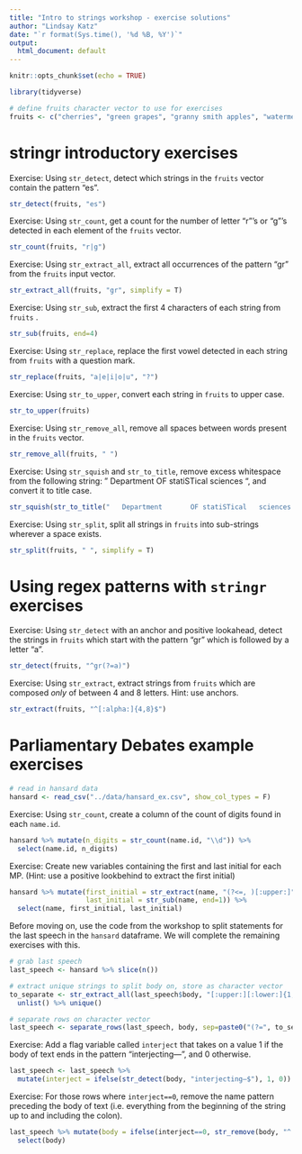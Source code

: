 ```yaml
---
title: "Intro to strings workshop - exercise solutions"
author: "Lindsay Katz"
date: "`r format(Sys.time(), '%d %B, %Y')`"
output:
  html_document: default
---
```


```r
knitr::opts_chunk$set(echo = TRUE)
```

```r
library(tidyverse)
```

```r
# define fruits character vector to use for exercises
fruits <- c("cherries", "green grapes", "granny smith apples", "watermelon", "pear")
```

# stringr introductory exercises

Exercise: Using `str_detect`, detect which strings in the `fruits` vector contain the pattern "es".

```r
str_detect(fruits, "es")
```

Exercise: Using `str_count`, get a count for the number of letter "r"'s or "g"'s detected in each element of the `fruits` vector.

```r
str_count(fruits, "r|g")
```

Exercise: Using `str_extract_all`, extract all occurrences of the pattern "gr" from the `fruits` input vector.

```r
str_extract_all(fruits, "gr", simplify = T)
```

Exercise: Using `str_sub`, extract the first 4 characters of each string from `fruits` .

```r
str_sub(fruits, end=4)
```

Exercise: Using `str_replace`, replace the first vowel detected in each string from `fruits` with a question mark.

```r
str_replace(fruits, "a|e|i|o|u", "?")
```

Exercise: Using `str_to_upper`, convert each string in `fruits` to upper case.

```r
str_to_upper(fruits)
```

Exercise: Using `str_remove_all`, remove all spaces between words present in the `fruits` vector.

```r
str_remove_all(fruits, " ")
```

Exercise: Using `str_squish` and `str_to_title`, remove excess whitespace from the following string: "   Department       OF statiSTical   sciences ", and convert it to title case.

```r
str_squish(str_to_title("   Department       OF statiSTical   sciences "))
```

Exercise: Using `str_split`, split all strings in `fruits` into sub-strings wherever a space exists.

```r
str_split(fruits, " ", simplify = T)
```

# Using regex patterns with `stringr` exercises

Exercise: Using `str_detect` with an anchor and positive lookahead, detect the strings in `fruits` which start with the pattern "gr" which is followed by a letter "a".

```r
str_detect(fruits, "^gr(?=a)")
```

Exercise: Using `str_extract`, extract strings from `fruits` which are composed _only_ of between 4 and 8 letters. Hint: use anchors.

```r
str_extract(fruits, "^[:alpha:]{4,8}$")
```

# Parliamentary Debates example exercises

```r
# read in hansard data
hansard <- read_csv("../data/hansard_ex.csv", show_col_types = F)
```

Exercise: Using `str_count`, create a column of the count of digits found in each `name.id`.

```r
hansard %>% mutate(n_digits = str_count(name.id, "\\d")) %>% 
  select(name.id, n_digits)
```
  
Exercise: Create new variables containing the first and last initial for each MP. (Hint: use a positive lookbehind to extract the first initial)

```r
hansard %>% mutate(first_initial = str_extract(name, "(?<=, )[:upper:]"),
                   last_initial = str_sub(name, end=1)) %>% 
  select(name, first_initial, last_initial)
```

Before moving on, use the code from the workshop to split statements for the last speech in the `hansard` dataframe. We will complete the remaining exercises with this.

```r
# grab last speech
last_speech <- hansard %>% slice(n())

# extract unique strings to split body on, store as character vector
to_separate <- str_extract_all(last_speech$body, "[:upper:][:lower:]{1,2} [:alpha:]+:|[:upper:][:lower:]{1,2} [:alpha:]+ interjecting—") %>% 
  unlist() %>% unique()

# separate rows on character vector
last_speech <- separate_rows(last_speech, body, sep=paste0("(?=", to_separate, ")", collapse="|"))
```

Exercise: Add a flag variable called `interject` that takes on a value 1 if the body of text ends in the pattern "interjecting—", and 0 otherwise.

```r
last_speech <- last_speech %>% 
  mutate(interject = ifelse(str_detect(body, "interjecting—$"), 1, 0))
```

Exercise: For those rows where `interject==0`, remove the name pattern preceding the body of text (i.e. everything from the beginning of the string up to and including the colon).

```r
last_speech %>% mutate(body = ifelse(interject==0, str_remove(body, "^.+:"), body)) %>% 
  select(body)
```
